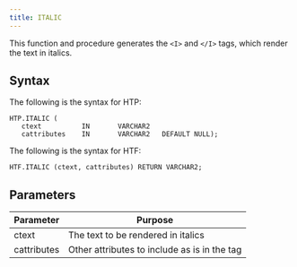 ```yaml
---
title: ITALIC
---
```


This function and procedure generates the `<I>` and `</I>` tags, which render the text in italics.

## Syntax

The following is the syntax for HTP:

```
HTP.ITALIC (
   ctext          IN       VARCHAR2
   cattributes    IN       VARCHAR2   DEFAULT NULL);
```

The following is the syntax for HTF:

```
HTF.ITALIC (ctext, cattributes) RETURN VARCHAR2;
```

## Parameters

| Parameter | Purpose |
| --------- | -------- |
| ctext | The text to be rendered in italics |
| cattributes | Other attributes to include as is in the tag |
